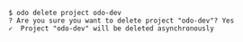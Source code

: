 ```console
$ odo delete project odo-dev
? Are you sure you want to delete project "odo-dev"? Yes
✓  Project "odo-dev" will be deleted asynchronously
 ```